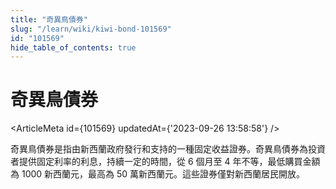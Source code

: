 ```yaml
---
title: "奇異鳥債券"
slug: "/learn/wiki/kiwi-bond-101569"
id: "101569"
hide_table_of_contents: true
---
```



# 奇異鳥債券

<ArticleMeta id={101569} updatedAt={'2023-09-26 13:58:58'} />
<div className='border-solid border-b border-t-0 my-4 border-[var(--ifm-color-gray-300)]' />

奇異鳥債券是指由新西蘭政府發行和支持的一種固定收益證券。奇異鳥債券為投資者提供固定利率的利息，持續一定的時間，從 6 個月至 4 年不等，最低購買金額為 1000 新西蘭元，最高為 50 萬新西蘭元。這些證券僅對新西蘭居民開放。
